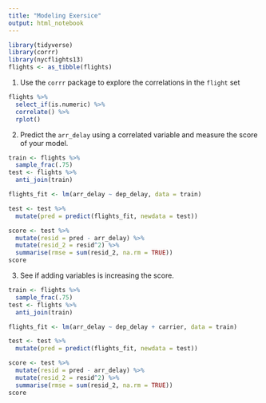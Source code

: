 ```yaml
---
title: "Modeling Exersice"
output: html_notebook
---
```


```r
library(tidyverse)
library(corrr)
library(nycflights13)
flights <- as_tibble(flights)
```


1. Use the `corrr` package to explore the correlations in the `flight` set

```r
flights %>%
  select_if(is.numeric) %>%
  correlate() %>%
  rplot()
```

2. Predict the `arr_delay` using a correlated variable and measure the score of your model.

```r
train <- flights %>% 
  sample_frac(.75)
test <- flights %>%
  anti_join(train)

flights_fit <- lm(arr_delay ~ dep_delay, data = train)

test <- test %>%
  mutate(pred = predict(flights_fit, newdata = test))

score <- test %>%
  mutate(resid = pred - arr_delay) %>%
  mutate(resid_2 = resid^2) %>%
  summarise(rmse = sum(resid_2, na.rm = TRUE))
score
```

3. See if adding variables is increasing the score.

```r
train <- flights %>% 
  sample_frac(.75)
test <- flights %>%
  anti_join(train)

flights_fit <- lm(arr_delay ~ dep_delay + carrier, data = train)

test <- test %>%
  mutate(pred = predict(flights_fit, newdata = test))

score <- test %>%
  mutate(resid = pred - arr_delay) %>%
  mutate(resid_2 = resid^2) %>%
  summarise(rmse = sum(resid_2, na.rm = TRUE))
score
```